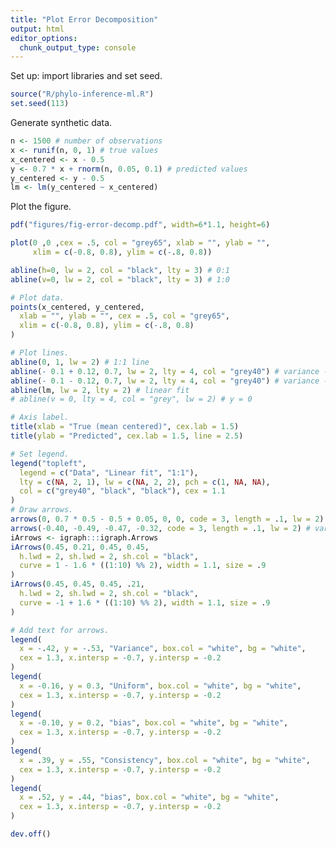 ```yaml
---
title: "Plot Error Decomposition"
output: html
editor_options: 
  chunk_output_type: console
---
```


Set up: import libraries and set seed.

```r
source("R/phylo-inference-ml.R")
set.seed(113)
```

Generate synthetic data.

```r
n <- 1500 # number of observations
x <- runif(n, 0, 1) # true values
x_centered <- x - 0.5
y <- 0.7 * x + rnorm(n, 0.05, 0.1) # predicted values 
y_centered <- y - 0.5
lm <- lm(y_centered ~ x_centered)
```


Plot the figure.

```r

pdf("figures/fig-error-decomp.pdf", width=6*1.1, height=6)

plot(0 ,0 ,cex = .5, col = "grey65", xlab = "", ylab = "",
     xlim = c(-0.8, 0.8), ylim = c(-.8, 0.8))

abline(h=0, lw = 2, col = "black", lty = 3) # 0:1
abline(v=0, lw = 2, col = "black", lty = 3) # 1:0

# Plot data.
points(x_centered, y_centered,
  xlab = "", ylab = "", cex = .5, col = "grey65",
  xlim = c(-0.8, 0.8), ylim = c(-.8, 0.8)
)

# Plot lines.
abline(0, 1, lw = 2) # 1:1 line
abline(- 0.1 + 0.12, 0.7, lw = 2, lty = 4, col = "grey40") # variance - upper
abline(- 0.1 - 0.12, 0.7, lw = 2, lty = 4, col = "grey40") # variance - lower
abline(lm, lw = 2, lty = 2) # linear fit
# abline(v = 0, lty = 4, col = "grey", lw = 2) # y = 0

# Axis label.
title(xlab = "True (mean centered)", cex.lab = 1.5)
title(ylab = "Predicted", cex.lab = 1.5, line = 2.5)

# Set legend.
legend("topleft",
  legend = c("Data", "Linear fit", "1:1"),
  lty = c(NA, 2, 1), lw = c(NA, 2, 2), pch = c(1, NA, NA),
  col = c("grey40", "black", "black"), cex = 1.1
)
# Draw arrows.
arrows(0, 0.7 * 0.5 - 0.5 + 0.05, 0, 0, code = 3, length = .1, lw = 2) # uni
arrows(-0.40, -0.49, -0.47, -0.32, code = 3, length = .1, lw = 2) # var
iArrows <- igraph:::igraph.Arrows
iArrows(0.45, 0.21, 0.45, 0.45,
  h.lwd = 2, sh.lwd = 2, sh.col = "black",
  curve = 1 - 1.6 * ((1:10) %% 2), width = 1.1, size = .9
)
iArrows(0.45, 0.45, 0.45, .21,
  h.lwd = 2, sh.lwd = 2, sh.col = "black",
  curve = -1 + 1.6 * ((1:10) %% 2), width = 1.1, size = .9
)

# Add text for arrows. 
legend(
  x = -.42, y = -.53, "Variance", box.col = "white", bg = "white",
  cex = 1.3, x.intersp = -0.7, y.intersp = -0.2
)
legend(
  x = -0.16, y = 0.3, "Uniform", box.col = "white", bg = "white",
  cex = 1.3, x.intersp = -0.7, y.intersp = -0.2
)
legend(
  x = -0.10, y = 0.2, "bias", box.col = "white", bg = "white",
  cex = 1.3, x.intersp = -0.7, y.intersp = -0.2
)
legend(
  x = .39, y = .55, "Consistency", box.col = "white", bg = "white",
  cex = 1.3, x.intersp = -0.7, y.intersp = -0.2
)
legend(
  x = .52, y = .44, "bias", box.col = "white", bg = "white",
  cex = 1.3, x.intersp = -0.7, y.intersp = -0.2
)

dev.off()
```